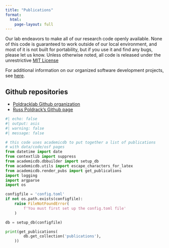 ```yaml
---
title: "Publications"
format:
  html:
    page-layout: full
---
```



Our lab endeavors to make all of our research code openly available. None of this code is guaranteed to work outside of our local environment, and most of it is not built for portability, but if you use it and find any bugs, please let us know. Unless otherwise noted, all code is released under the unrestrictive [MIT License](http://opensource.org/licenses/MIT)

For additional information on our organized software development projects, see [here](projects.md).

## Github repositories
- [Poldracklab Github organization](https://github.com/poldracklab)
- [Russ Poldrack's Github page](http://github.com/poldrack)


```python
#| echo: false
#| output: asis
#| warning: false
#| message: false

# this code uses academicdb to put together a list of publications 
# with data/code/osf pages
from datetime import date
from contextlib import suppress
from academicdb.dbbuilder import setup_db
from academicdb.utils import escape_characters_for_latex
from academicdb.render_pubs import get_publications
import logging
import argparse
import os

configfile = 'config.toml'
if not os.path.exists(configfile):
    raise FileNotFoundError(
        f'You must first set up the config.toml file'
    )

db = setup_db(configfile)

print(get_publications(
        db.get_collection('publications'),
    ))



```
